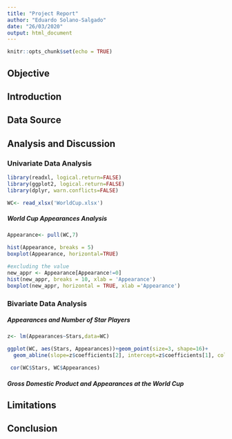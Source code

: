 ```yaml
---
title: "Project Report"
author: "Eduardo Solano-Salgado"
date: "26/03/2020"
output: html_document
---
```

```r
knitr::opts_chunk$set(echo = TRUE)
```
## Objective


## Introduction


## Data Source


## Analysis and Discussion


### Univariate Data Analysis

```r
library(readxl, logical.return=FALSE)
library(ggplot2, logical.return=FALSE)
library(dplyr, warn.conflicts=FALSE)

WC<- read_xlsx('WorldCup.xlsx')
```

##### World Cup Appearances Analysis
```r
Appearance<- pull(WC,7)

hist(Appearance, breaks = 5)
boxplot(Appearance, horizontal=TRUE)

#excluding the value
new_appr <- Appearance[Appearance!=0]
hist(new_appr, breaks = 10, xlab = 'Appearance')
boxplot(new_appr, horizontal = TRUE, xlab ='Appearance')
```

### Bivariate Data Analysis

##### Appearances and Number of Star Players
```r
z<- lm(Appearances~Stars,data=WC)

ggplot(WC, aes(Stars, Appearances))+geom_point(size=3, shape=16)+
  geom_abline(slope=z$coefficients[2], intercept=z$coefficients[1], color='red')

 cor(WC$Stars, WC$Appearances)
```

##### Gross Domestic Product and Appearances at the World Cup

## Limitations


## Conclusion
